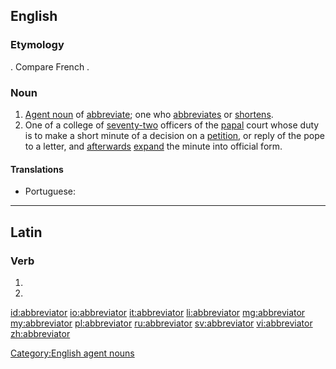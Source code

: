 ==English==

===Etymology===
{{etyl|LL.}} {{term|abbreviator|abbreviātor|lang=la}}. Compare French {{term|abbréviateur|lang=fr}}.

===Noun===
{{en-noun}}

# [[agent noun|Agent noun]] of [[abbreviate]]; one who [[abbreviates]] or [[shortens]].
# One of a college of [[seventy-two]] officers of the [[papal]] court whose duty is to make a short minute of a decision on a [[petition]], or reply of the pope to a letter, and [[afterwards]] [[expand]] the minute into official form.

====Translations====
* Portuguese: {{t|pt|abreviador}}

[[Category:English agent nouns]]

----

==Latin==

===Verb===
{{la-verb-form|abbreviātor}}

# {{conjugation of|abbrevio|abbreviō|2|s|fut|pass|imp|lang=la}}
# {{conjugation of|abbrevio|abbreviō|3|s|fut|pass|imp|lang=la}}

[[id:abbreviator]]
[[io:abbreviator]]
[[it:abbreviator]]
[[li:abbreviator]]
[[mg:abbreviator]]
[[my:abbreviator]]
[[pl:abbreviator]]
[[ru:abbreviator]]
[[sv:abbreviator]]
[[vi:abbreviator]]
[[zh:abbreviator]]